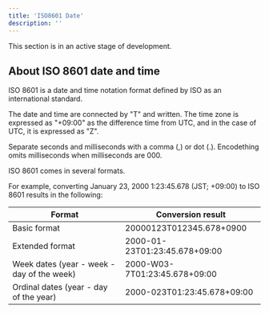 ```yaml
---
title: 'ISO8601 Date'
description: ''
---
```


<Callout type="warning">
This section is in an active stage of development.
</Callout>

## About ISO 8601 date and time

ISO 8601 is a date and time notation format defined by ISO as an international standard.

The date and time are connected by "T" and written. The time zone is expressed as "+09:00" as the difference time from UTC, and in the case of UTC, it is expressed as "Z".

Separate seconds and milliseconds with a comma (,) or dot (.). Encodething omits milliseconds when milliseconds are 000.

ISO 8601 comes in several formats.

For example, converting January 23, 2000 1:23:45.678 (JST; +09:00) to ISO 8601 results in the following:

| Format | Conversion result |
| --- | --- |
| Basic format | 20000123T012345.678+0900 |
| Extended format | 2000-01-23T01:23:45.678+09:00 |
| Week dates (year - week - day of the week) | 2000-W03-7T01:23:45.678+09:00 |
| Ordinal dates (year - day of the year) | 2000-023T01:23:45.678+09:00 |


